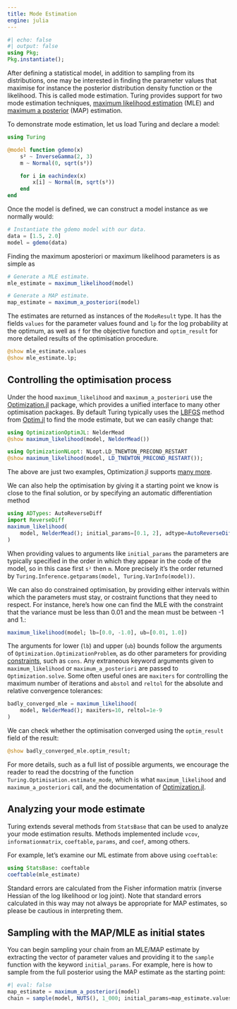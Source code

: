 ```yaml
---
title: Mode Estimation
engine: julia
---
```


```julia
#| echo: false
#| output: false
using Pkg;
Pkg.instantiate();
```

After defining a statistical model, in addition to sampling from its distributions, one may be interested in finding the parameter values that maximise for instance the posterior distribution density function or the likelihood. This is called mode estimation. Turing provides support for two mode estimation techniques, [maximum likelihood estimation](https://en.wikipedia.org/wiki/Maximum_likelihood_estimation) (MLE) and [maximum a posterior](https://en.wikipedia.org/wiki/Maximum_a_posteriori_estimation) (MAP) estimation.

To demonstrate mode estimation, let us load Turing and declare a model:

```julia
using Turing

@model function gdemo(x)
    s² ~ InverseGamma(2, 3)
    m ~ Normal(0, sqrt(s²))

    for i in eachindex(x)
        x[i] ~ Normal(m, sqrt(s²))
    end
end
```

Once the model is defined, we can construct a model instance as we normally would:

```julia
# Instantiate the gdemo model with our data.
data = [1.5, 2.0]
model = gdemo(data)
```

Finding the maximum aposteriori or maximum likelihood parameters is as simple as

```julia
# Generate a MLE estimate.
mle_estimate = maximum_likelihood(model)

# Generate a MAP estimate.
map_estimate = maximum_a_posteriori(model)
```

The estimates are returned as instances of the `ModeResult` type. It has the fields `values` for the parameter values found and `lp` for the log probability at the optimum, as well as `f` for the objective function and `optim_result` for more detailed results of the optimisation procedure.

```julia
@show mle_estimate.values
@show mle_estimate.lp;
```

## Controlling the optimisation process

Under the hood `maximum_likelihood` and `maximum_a_posteriori` use the [Optimization.jl](https://github.com/SciML/Optimization.jl) package, which provides a unified interface to many other optimisation packages. By default Turing typically uses the [LBFGS](https://en.wikipedia.org/wiki/Limited-memory_BFGS) method from [Optim.jl](https://github.com/JuliaNLSolvers/Optim.jl) to find the mode estimate, but we can easily change that:

```julia
using OptimizationOptimJL: NelderMead
@show maximum_likelihood(model, NelderMead())

using OptimizationNLopt: NLopt.LD_TNEWTON_PRECOND_RESTART
@show maximum_likelihood(model, LD_TNEWTON_PRECOND_RESTART());
```

The above are just two examples, Optimization.jl supports [many more](https://docs.sciml.ai/Optimization/stable/).

We can also help the optimisation by giving it a starting point we know is close to the final solution, or by specifying an automatic differentiation method

```julia
using ADTypes: AutoReverseDiff
import ReverseDiff
maximum_likelihood(
    model, NelderMead(); initial_params=[0.1, 2], adtype=AutoReverseDiff()
)
```

When providing values to arguments like `initial_params` the parameters are typically specified in the order in which they appear in the code of the model, so in this case first `s²` then `m`. More precisely it's the order returned by `Turing.Inference.getparams(model, Turing.VarInfo(model))`.

We can also do constrained optimisation, by providing either intervals within which the parameters must stay, or costraint functions that they need to respect. For instance, here's how one can find the MLE with the constraint that the variance must be less than 0.01 and the mean must be between -1 and 1.:

```julia
maximum_likelihood(model; lb=[0.0, -1.0], ub=[0.01, 1.0])
```

The arguments for lower (`lb`) and upper (`ub`) bounds follow the arguments of `Optimization.OptimizationProblem`, as do other parameters for providing [constraints](https://docs.sciml.ai/Optimization/stable/tutorials/constraints/), such as `cons`. Any extraneous keyword arguments given to `maximum_likelihood` or `maximum_a_posteriori` are passed to `Optimization.solve`. Some often useful ones are `maxiters` for controlling the maximum number of iterations and `abstol` and `reltol` for the absolute and relative convergence tolerances:

```julia
badly_converged_mle = maximum_likelihood(
    model, NelderMead(); maxiters=10, reltol=1e-9
)
```

We can check whether the optimisation converged using the `optim_result` field of the result:

```julia
@show badly_converged_mle.optim_result;
```

For more details, such as a full list of possible arguments, we encourage the reader to read the docstring of the function `Turing.Optimisation.estimate_mode`, which is what `maximum_likelihood` and `maximum_a_posteriori` call, and the documentation of [Optimization.jl](https://docs.sciml.ai/Optimization/stable/).

## Analyzing your mode estimate

Turing extends several methods from `StatsBase` that can be used to analyze your mode estimation results. Methods implemented include `vcov`, `informationmatrix`, `coeftable`, `params`, and `coef`, among others.

For example, let's examine our ML estimate from above using `coeftable`:

```julia
using StatsBase: coeftable
coeftable(mle_estimate)
```

Standard errors are calculated from the Fisher information matrix (inverse Hessian of the log likelihood or log joint). Note that standard errors calculated in this way may not always be appropriate for MAP estimates, so please be cautious in interpreting them.

## Sampling with the MAP/MLE as initial states

You can begin sampling your chain from an MLE/MAP estimate by extracting the vector of parameter values and providing it to the `sample` function with the keyword `initial_params`. For example, here is how to sample from the full posterior using the MAP estimate as the starting point:

```julia
#| eval: false
map_estimate = maximum_a_posteriori(model)
chain = sample(model, NUTS(), 1_000; initial_params=map_estimate.values.array)
```
